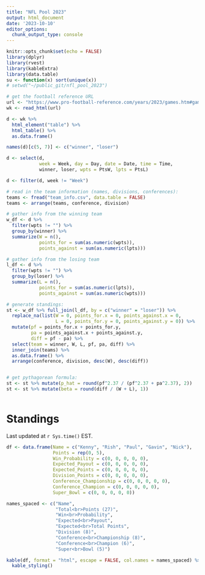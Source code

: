 ```yaml
---
title: "NFL Pool 2023"
output: html_document
date: '2023-10-10'
editor_options: 
  chunk_output_type: console
---
```


```r
knitr::opts_chunk$set(echo = FALSE)
library(dplyr)
library(rvest)
library(kableExtra)
library(data.table)
su <- function(x) sort(unique(x))
# setwd("~/public_git/nfl_pool_2023")
```

<!-- Rscript -e 'rmarkdown::render(input = "/home/kes/public/kennyshirley.com/public_html/nfl2023/index.Rmd", output_dir = "/home/kes/public/kennyshirley.com/public_html/nfl2023")' -->


``` r
# get the football reference URL
url <- "https://www.pro-football-reference.com/years/2023/games.htm#games"
wk <- read_html(url)

d <- wk %>% 
  html_element("table") %>% 
  html_table() %>% 
  as.data.frame()

names(d)[c(5, 7)] <- c("winner", "loser")

d <- select(d, 
            week = Week, day = Day, date = Date, time = Time, 
            winner, loser, wpts = PtsW, lpts = PtsL)

d <- filter(d, week != "Week")

# read in the team information (names, divisions, conferences):
teams <- fread("team_info.csv", data.table = FALSE)
teams <- arrange(teams, conference, division)

# gather info from the winning team
w_df <- d %>% 
  filter(wpts != "") %>% 
  group_by(winner) %>% 
  summarize(W = n(), 
            points_for = sum(as.numeric(wpts)), 
            points_against = sum(as.numeric(lpts)))

# gather info from the losing team
l_df <- d %>% 
  filter(wpts != "") %>% 
  group_by(loser) %>% 
  summarize(L = n(), 
            points_for = sum(as.numeric(lpts)), 
            points_against = sum(as.numeric(wpts)))

# generate standings:
st <- w_df %>% full_join(l_df, by = c("winner" = "loser")) %>% 
  replace_na(list(W = 0, points_for.x = 0, points_against.x = 0, 
                  L = 0, points_for.y = 0, points_against.y = 0)) %>% 
  mutate(pf = points_for.x + points_for.y, 
         pa = points_against.x + points_against.y, 
         diff = pf - pa) %>% 
  select(team = winner, W, L, pf, pa, diff) %>% 
  inner_join(teams) %>% 
  as.data.frame() %>% 
  arrange(conference, division, desc(W), desc(diff))


# get pythagorean formula:
st <- st %>% mutate(p_hat = round(pf^2.37 / (pf^2.37 + pa^2.37), 2))
st <- st %>% mutate(beta = round(diff / (W + L), 1))



```

# Standings

Last updated at `r Sys.time()` EST.

```r
df <- data.frame(Name = c("Kenny", "Rish", "Paul", "Gavin", "Nick"), 
                 Points = rep(0, 5), 
                 Win_Probability = c(0, 0, 0, 0, 0), 
                 Expected_Payout = c(0, 0, 0, 0, 0), 
                 Expected_Points = c(0, 0, 0, 0, 0), 
                 Division_Points = c(0, 0, 0, 0, 0), 
                 Conference_Championship = c(0, 0, 0, 0, 0), 
                 Conference_Champion = c(0, 0, 0, 0, 0), 
                 Super_Bowl = c(0, 0, 0, 0, 0))

names_spaced <- c("Name", 
                  "Total<br>Points (27)", 
                  "Win<br>Probability", 
                  "Expected<br>Payout", 
                  "Expected<br>Total Points", 
                  "Division (8)", 
                  "Conference<br>Championship (8)", 
                  "Conference<br>Champion (6)", 
                  "Super<br>Bowl (5)")

kable(df, format = "html", escape = FALSE, col.names = names_spaced) %>% 
  kable_styling()

```